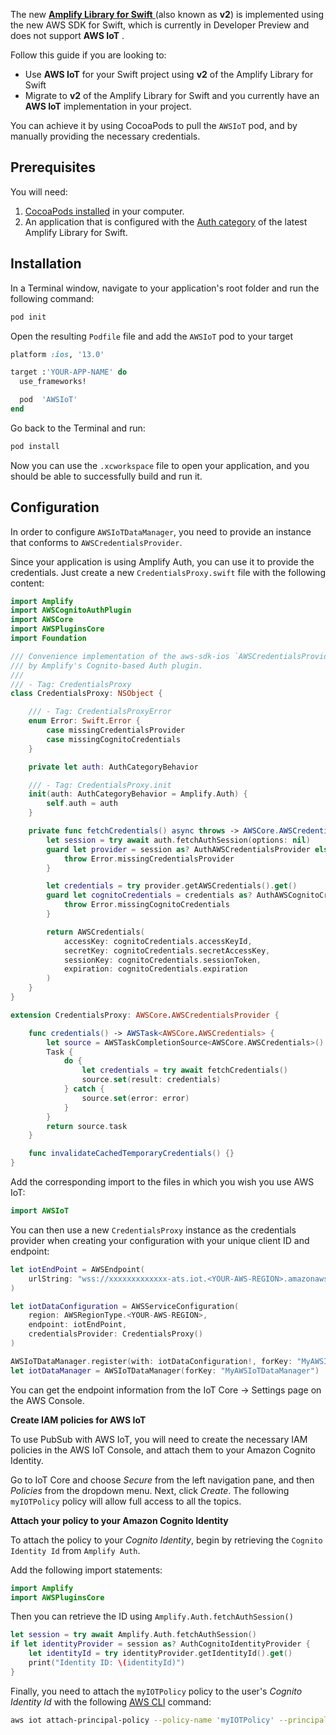 The new [**Amplify Library for Swift** ](/[platform]/tools/libraries/) (also known as **v2**) is implemented using the new AWS SDK for Swift, which is currently in Developer Preview and does not support **AWS IoT** .

Follow this guide if you are looking to:
  - Use **AWS IoT** for your Swift project using **v2** of the Amplify Library for Swift
  - Migrate to **v2** of the Amplify Library for Swift and you currently have an **AWS IoT** implementation in your project. 

You can achieve it by using CocoaPods to pull the `AWSIoT` pod, and by manually providing the necessary credentials.

## Prerequisites

You will need:
1. [CocoaPods installed](/[platform]/sdk/configuration/setup-options/#cocoapods-setup) in your computer.
2. An application that is configured with the [Auth category](/[platform]/build-a-backend/auth/set-up-auth/) of the latest Amplify Library for Swift.

## Installation

In a Terminal window, navigate to your application's root folder and run the following command:

```bash 
pod init
```

Open the resulting `Podfile` file and add the `AWSIoT` pod to your target

```ruby
platform :ios, '13.0'

target :'YOUR-APP-NAME' do
  use_frameworks!

  pod  'AWSIoT'
end
```

Go back to the Terminal and run:

```bash
pod install
```

Now you can use the `.xcworkspace` file to open your application, and you should be able to successfully build and run it.

## Configuration

In order to configure `AWSIoTDataManager`, you need to provide an instance that conforms to `AWSCredentialsProvider`. 

Since your application is using Amplify Auth, you can use it to provide the credentials. Just create a new `CredentialsProxy.swift` file with the following content:

```swift
import Amplify
import AWSCognitoAuthPlugin
import AWSCore
import AWSPluginsCore
import Foundation

/// Convenience implementation of the aws-sdk-ios `AWSCredentialsProvider` protocol backed
/// by Amplify's Cognito-based Auth plugin.
///
/// - Tag: CredentialsProxy
class CredentialsProxy: NSObject {

    /// - Tag: CredentialsProxyError
    enum Error: Swift.Error {
        case missingCredentialsProvider
        case missingCognitoCredentials
    }

    private let auth: AuthCategoryBehavior

    /// - Tag: CredentialsProxy.init
    init(auth: AuthCategoryBehavior = Amplify.Auth) {
        self.auth = auth
    }

    private func fetchCredentials() async throws -> AWSCore.AWSCredentials {
        let session = try await auth.fetchAuthSession(options: nil)
        guard let provider = session as? AuthAWSCredentialsProvider else {
            throw Error.missingCredentialsProvider
        }

        let credentials = try provider.getAWSCredentials().get()
        guard let cognitoCredentials = credentials as? AuthAWSCognitoCredentials else {
            throw Error.missingCognitoCredentials
        }

        return AWSCredentials(
            accessKey: cognitoCredentials.accessKeyId,
            secretKey: cognitoCredentials.secretAccessKey,
            sessionKey: cognitoCredentials.sessionToken,
            expiration: cognitoCredentials.expiration
        )
    }
}

extension CredentialsProxy: AWSCore.AWSCredentialsProvider {

    func credentials() -> AWSTask<AWSCore.AWSCredentials> {
        let source = AWSTaskCompletionSource<AWSCore.AWSCredentials>()
        Task {
            do {
                let credentials = try await fetchCredentials()
                source.set(result: credentials)
            } catch {
                source.set(error: error)
            }
        }
        return source.task
    }

    func invalidateCachedTemporaryCredentials() {}
}
```

Add the corresponding import to the files in which you wish you use AWS IoT:

```swift
import AWSIoT
```

You can then use a new `CredentialsProxy` instance as the credentials provider when creating your configuration with your unique client ID and endpoint:

```swift
let iotEndPoint = AWSEndpoint(
    urlString: "wss://xxxxxxxxxxxxx-ats.iot.<YOUR-AWS-REGION>.amazonaws.com/mqtt"
)

let iotDataConfiguration = AWSServiceConfiguration(
    region: AWSRegionType.<YOUR-AWS-REGION>,
    endpoint: iotEndPoint,
    credentialsProvider: CredentialsProxy()
)

AWSIoTDataManager.register(with: iotDataConfiguration!, forKey: "MyAWSIoTDataManager")
let iotDataManager = AWSIoTDataManager(forKey: "MyAWSIoTDataManager")
```

<Callout>

You can get the endpoint information from the IoT Core -> Settings page on the AWS Console.  

</Callout>

**Create IAM policies for AWS IoT**

To use PubSub with AWS IoT, you will need to create the necessary IAM policies in the AWS IoT Console, and attach them to your Amazon Cognito Identity. 

Go to IoT Core and choose *Secure* from the left navigation pane, and then *Policies* from the dropdown menu. Next, click *Create*. The following `myIOTPolicy` policy will allow full access to all the topics.

 

**Attach your policy to your Amazon Cognito Identity**

To attach the policy to your *Cognito Identity*, begin by retrieving the `Cognito Identity Id` from `Amplify Auth`. 

Add the following import statements: 

```swift
import Amplify
import AWSPluginsCore
```

Then you can retrieve the ID using `Amplify.Auth.fetchAuthSession()`

```swift
let session = try await Amplify.Auth.fetchAuthSession()
if let identityProvider = session as? AuthCognitoIdentityProvider {
    let identityId = try identityProvider.getIdentityId().get()
    print("Identity ID: \(identityId)")
}
```

Finally, you need to attach the `myIOTPolicy` policy to the user's *Cognito Identity Id* with the following [AWS CLI](https://aws.amazon.com/cli/) command:

```bash
aws iot attach-principal-policy --policy-name 'myIOTPolicy' --principal '<YOUR_COGNITO_IDENTITY_ID>'
```
